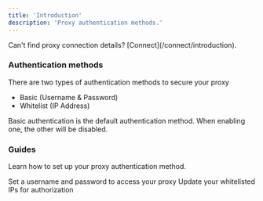 ```yaml
---
title: 'Introduction'
description: 'Proxy authentication methods.'
---
```


<Warning>
    Can't find proxy connection details? [Connect](/connect/introduction).
</Warning>

### Authentication methods

There are two types of authentication methods to secure your proxy

- Basic (Username & Password)
- Whitelist (IP Address)

<Info>Basic authentication is the default authentication method. When enabling one, the other will be disabled.</Info>

### Guides

Learn how to set up your proxy authentication method.

<CardGroup cols={2}>
    <Card title="Basic Authentication" icon="lock" href="/docs/proxy-authentication/proxy-auth-basic">
        Set a username and password to access your proxy
    </Card>
    <Card title="Whitelist Authentication" icon="location-dot" href="/docs/proxy-authentication/proxy-auth-whitelist">
        Update your whitelisted IPs for authorization
    </Card>
</CardGroup>